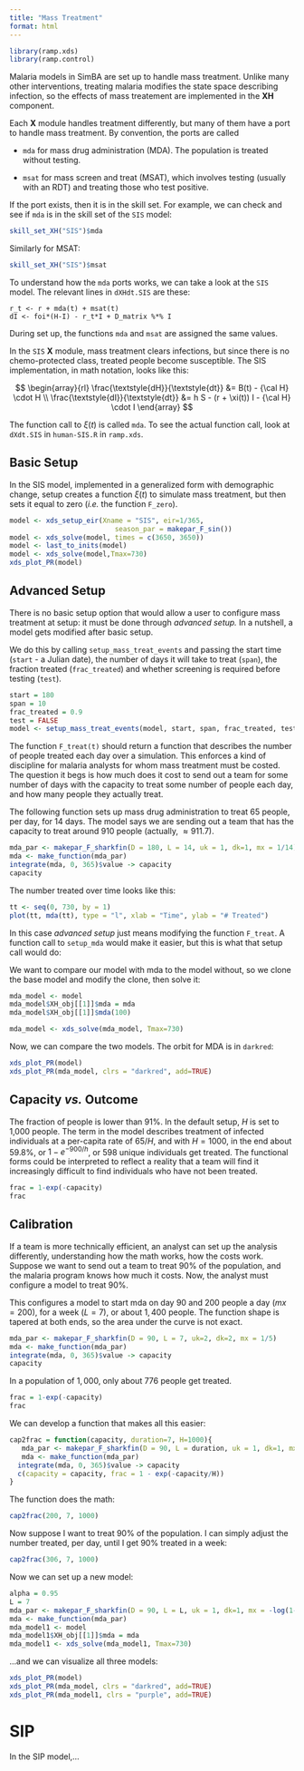 ```yaml
---
title: "Mass Treatment"
format: html
---
```


```r
library(ramp.xds)
library(ramp.control)
```

Malaria models in SimBA are set up to handle mass treatment. Unlike many other interventions, treating malaria modifies the state space describing infection, so the effects of mass treatement are implemented in the **XH** component. 

Each **X** module handles treatment differently, but many of them have a port to handle mass treatment. By convention, the ports are called

+ `mda` for mass drug administration (MDA). The population is treated without testing. 

+ `msat` for mass screen and treat (MSAT), which involves testing (usually with an RDT) and treating those who test positive. 

If the port exists, then it is in the skill set.  For example, we can check and see if `mda` is in the skill set of the `SIS` model:

```r
skill_set_XH("SIS")$mda
```

Similarly for MSAT: 

```r
skill_set_XH("SIS")$msat
```

To understand how the `mda` ports works, we can take a look at the `SIS` model.  The relevant lines in `dXHdt.SIS` are these:

```
r_t <- r + mda(t) + msat(t)
dI <- foi*(H-I) - r_t*I + D_matrix %*% I 
``` 

During set up, the functions `mda` and `msat` are assigned the same values. 

In the `SIS` **X** module, mass treatment clears infections, but since there is no chemo-protected class, treated people become susceptible. The SIS implementation, in math notation, looks like this:

$$
\begin{array}{rl}
\frac{\textstyle{dH}}{\textstyle{dt}} &= B(t) - {\cal H}  \cdot H \\
\frac{\textstyle{dI}}{\textstyle{dt}} &= h S - (r + \xi(t)) I - {\cal H}  \cdot I
\end{array}
$$

The function call to $\xi(t)$ is called `mda`. To see the actual function call, look at `dXdt.SIS` in `human-SIS.R` in `ramp.xds`.

## Basic Setup

In the SIS model, implemented in a generalized form with demographic change, setup creates a function $\xi(t)$ to simulate mass treatment, but then sets it equal to zero (*i.e.* the function `F_zero`).

```r
model <- xds_setup_eir(Xname = "SIS", eir=1/365, 
                          season_par = makepar_F_sin()) 
model <- xds_solve(model, times = c(3650, 3650))
model <- last_to_inits(model) 
model <- xds_solve(model,Tmax=730)
xds_plot_PR(model)
```

## Advanced Setup

There is no basic setup option that would allow a user to configure mass treatment at setup: it must be done through *advanced setup.* In a nutshell, a model gets modified after basic setup.

We do this by calling `setup_mass_treat_events` and passing the start time (`start` - a Julian date), the number of days it will take to treat (`span`), the fraction treated (`frac_treated`) and whether screening is required before testing (`test`). 

```r
start = 180
span = 10 
frac_treated = 0.9
test = FALSE 
model <- setup_mass_treat_events(model, start, span, frac_treated, test)
```





The function `F_treat(t)` should return a function that describes the number of people treated each day over a simulation. This enforces a kind of discipline for malaria analysts for whom mass treatment must be costed. The question it begs is how much does it cost to send out a team for some number of days with the capacity to treat some number of people each day, and how many people they actually treat.

The following function sets up mass drug administration to treat 65 people, per day, for 14 days. The model says we are sending out a team that has the capacity to treat around 910 people (actually, $\approx 911.7$).

```r
mda_par <- makepar_F_sharkfin(D = 180, L = 14, uk = 1, dk=1, mx = 1/14)
mda <- make_function(mda_par)
integrate(mda, 0, 365)$value -> capacity
capacity
```

The number treated over time looks like this:

```r
tt <- seq(0, 730, by = 1) 
plot(tt, mda(tt), type = "l", xlab = "Time", ylab = "# Treated")
```

In this case *advanced setup* just means modifying the function `F_treat`. A function call to `setup_mda` would make it easier, but this is what that setup call would do:

We want to compare our model with mda to the model without, so we clone the base model and modify the clone, then solve it:

```r
mda_model <- model
mda_model$XH_obj[[1]]$mda = mda
mda_model$XH_obj[[1]]$mda(100) 

mda_model <- xds_solve(mda_model, Tmax=730)
```

Now, we can compare the two models. The orbit for MDA is in `darkred`:

```r
xds_plot_PR(model)
xds_plot_PR(mda_model, clrs = "darkred", add=TRUE)
```

## Capacity *vs.* Outcome

The fraction of people is lower than 91%. In the default setup, $H$ is set to 1,000 people. The term in the model describes treatment of infected individuals at a per-capita rate of $65/H,$ and with $H=1000$, in the end about 59.8%, or $1-e^{-900/h}$, or $598$ unique individuals get treated. The functional forms could be interpreted to reflect a reality that a team will find it increasingly difficult to find individuals who have not been treated.

```r
frac = 1-exp(-capacity) 
frac 
```

## Calibration

If a team is more technically efficient, an analyst can set up the analysis differently, understanding how the math works, how the costs work. Suppose we want to send out a team to treat 90% of the population, and the malaria program knows how much it costs. Now, the analyst must configure a model to treat 90%.

This configures a model to start mda on day $90$ and 200 people a day ($mx=200$), for a week $(L=7),$ or about $1,400$ people. The function shape is tapered at both ends, so the area under the curve is not exact.

```r
mda_par <- makepar_F_sharkfin(D = 90, L = 7, uk=2, dk=2, mx = 1/5)
mda <- make_function(mda_par)
integrate(mda, 0, 365)$value -> capacity
capacity
```

In a population of $1,000$, only about $776$ people get treated.

```r
frac = 1-exp(-capacity)
frac
```

We can develop a function that makes all this easier:

```r
cap2frac = function(capacity, duration=7, H=1000){
   mda_par <- makepar_F_sharkfin(D = 90, L = duration, uk = 1, dk=1, mx = capacity)
   mda <- make_function(mda_par)
  integrate(mda, 0, 365)$value -> capacity
  c(capacity = capacity, frac = 1 - exp(-capacity/H)) 
}
```

The function does the math:

```r
cap2frac(200, 7, 1000)
```

Now suppose I want to treat 90% of the population. I can simply adjust the number treated, per day, until I get 90% treated in a week:

```r
cap2frac(306, 7, 1000)
```

Now we can set up a new model:

```r
alpha = 0.95
L = 7 
mda_par <- makepar_F_sharkfin(D = 90, L = L, uk = 1, dk=1, mx = -log(1-alpha)/L)
mda <- make_function(mda_par)
mda_model1 <- model
mda_model1$XH_obj[[1]]$mda = mda
mda_model1 <- xds_solve(mda_model1, Tmax=730)
```

...and we can visualize all three models:

```r
xds_plot_PR(model)
xds_plot_PR(mda_model, clrs = "darkred", add=TRUE)
xds_plot_PR(mda_model1, clrs = "purple", add=TRUE)
```

# SIP

In the SIP model,...
